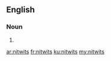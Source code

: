 ==English==

===Noun===
{{head|en|plural}}

# {{plural of|nitwit|lang=en|nocat=1}}

[[ar:nitwits]]
[[fr:nitwits]]
[[ku:nitwits]]
[[my:nitwits]]